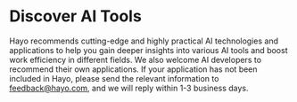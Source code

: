 # Discover AI Tools
Hayo recommends cutting-edge and highly practical AI technologies and applications to help you gain deeper insights into various AI tools and boost work efficiency in different fields. We also welcome AI developers to recommend their own applications. If your application has not been included in Hayo, please send the relevant information to [feedback@hayo.com](mailto:feedback@hayo.com), and we will reply within 1-3 business days.
